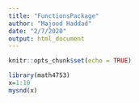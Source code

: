 ```yaml
---
title: "FunctionsPackage"
author: "Majood Haddad"
date: "2/7/2020"
output: html_document
---
```


```r
knitr::opts_chunk$set(echo = TRUE)
```

```r
library(math4753)
x=1:10
mysnd(x)
```

